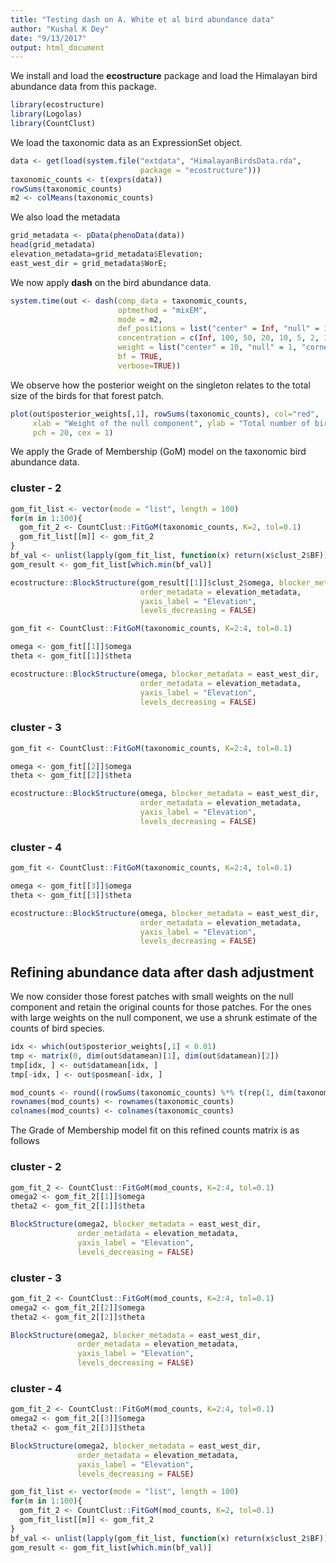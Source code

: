 ```yaml
---
title: "Testing dash on A. White et al bird abundance data"
author: "Kushal K Dey"
date: "9/13/2017"
output: html_document
---
```


We install and load the **ecostructure** package and load the Himalayan bird abundance data from this package.

```r
library(ecostructure)
library(Logolas)
library(CountClust)
```

We load the taxonomic data as an ExpressionSet object.

```r
data <- get(load(system.file("extdata", "HimalayanBirdsData.rda",
                             package = "ecostructure")))
taxonomic_counts <- t(exprs(data))
rowSums(taxonomic_counts)
m2 <- colMeans(taxonomic_counts)
```

We also load the metadata

```r
grid_metadata <- pData(phenoData(data))
head(grid_metadata)
elevation_metadata=grid_metadata$Elevation;
east_west_dir = grid_metadata$WorE;
```

We now apply **dash** on the bird abundance data.

```r
system.time(out <- dash(comp_data = taxonomic_counts,
                        optmethod = "mixEM",
                        mode = m2,
                        def_positions = list("center" = Inf, "null" = 1, "corner" = 1),
                        concentration = c(Inf, 100, 50, 20, 10, 5, 2, 1),
                        weight = list("center" = 10, "null" = 1, "corner" = 1),
                        bf = TRUE,
                        verbose=TRUE))
```

We observe how the posterior weight on the singleton relates to the total size of the birds for that forest patch.

```r
plot(out$posterior_weights[,1], rowSums(taxonomic_counts), col="red",
     xlab = "Weight of the null component", ylab = "Total number of birds in patch",
     pch = 20, cex = 1)
```

We apply the Grade of Membership (GoM) model on the taxonomic bird abundance data.

### cluster - 2

```r
gom_fit_list <- vector(mode = "list", length = 100)
for(m in 1:100){
  gom_fit_2 <- CountClust::FitGoM(taxonomic_counts, K=2, tol=0.1)
  gom_fit_list[[m]] <- gom_fit_2
}
bf_val <- unlist(lapply(gom_fit_list, function(x) return(x$clust_2$BF)))
gom_result <- gom_fit_list[which.min(bf_val)]
```

```r
ecostructure::BlockStructure(gom_result[[1]]$clust_2$omega, blocker_metadata = east_west_dir,
                             order_metadata = elevation_metadata,
                             yaxis_label = "Elevation",
                             levels_decreasing = FALSE)

```

```r

gom_fit <- CountClust::FitGoM(taxonomic_counts, K=2:4, tol=0.1)

omega <- gom_fit[[1]]$omega
theta <- gom_fit[[1]]$theta

ecostructure::BlockStructure(omega, blocker_metadata = east_west_dir,
                             order_metadata = elevation_metadata,
                             yaxis_label = "Elevation",
                             levels_decreasing = FALSE)

```

### cluster - 3

```r

gom_fit <- CountClust::FitGoM(taxonomic_counts, K=2:4, tol=0.1)

omega <- gom_fit[[2]]$omega
theta <- gom_fit[[2]]$theta

ecostructure::BlockStructure(omega, blocker_metadata = east_west_dir,
                             order_metadata = elevation_metadata,
                             yaxis_label = "Elevation",
                             levels_decreasing = FALSE)

```


### cluster - 4

```r

gom_fit <- CountClust::FitGoM(taxonomic_counts, K=2:4, tol=0.1)

omega <- gom_fit[[3]]$omega
theta <- gom_fit[[3]]$theta

ecostructure::BlockStructure(omega, blocker_metadata = east_west_dir,
                             order_metadata = elevation_metadata,
                             yaxis_label = "Elevation",
                             levels_decreasing = FALSE)

```


## Refining abundance data after dash adjustment


We now consider those forest patches with small weights on the null component and retain the original counts for those patches. For the ones with large weights on the null component, we use a shrunk estimate of the counts of bird species.

```r
idx <- which(out$posterior_weights[,1] < 0.01)
tmp <- matrix(0, dim(out$datamean)[1], dim(out$datamean)[2])
tmp[idx, ] <- out$datamean[idx, ]
tmp[-idx, ] <- out$posmean[-idx, ]

mod_counts <- round((rowSums(taxonomic_counts) %*% t(rep(1, dim(taxonomic_counts)[2])))*tmp)
rownames(mod_counts) <- rownames(taxonomic_counts)
colnames(mod_counts) <- colnames(taxonomic_counts)
```


The Grade of Membership model fit on this refined counts matrix is as follows

### cluster - 2

```r

gom_fit_2 <- CountClust::FitGoM(mod_counts, K=2:4, tol=0.1)
omega2 <- gom_fit_2[[1]]$omega
theta2 <- gom_fit_2[[1]]$theta

BlockStructure(omega2, blocker_metadata = east_west_dir,
               order_metadata = elevation_metadata,
               yaxis_label = "Elevation",
               levels_decreasing = FALSE)
```

### cluster - 3

```r

gom_fit_2 <- CountClust::FitGoM(mod_counts, K=2:4, tol=0.1)
omega2 <- gom_fit_2[[2]]$omega
theta2 <- gom_fit_2[[2]]$theta

BlockStructure(omega2, blocker_metadata = east_west_dir,
               order_metadata = elevation_metadata,
               yaxis_label = "Elevation",
               levels_decreasing = FALSE)
```


### cluster - 4

```r

gom_fit_2 <- CountClust::FitGoM(mod_counts, K=2:4, tol=0.1)
omega2 <- gom_fit_2[[3]]$omega
theta2 <- gom_fit_2[[3]]$theta

BlockStructure(omega2, blocker_metadata = east_west_dir,
               order_metadata = elevation_metadata,
               yaxis_label = "Elevation",
               levels_decreasing = FALSE)
```

```r
gom_fit_list <- vector(mode = "list", length = 100)
for(m in 1:100){
  gom_fit_2 <- CountClust::FitGoM(mod_counts, K=2, tol=0.1)
  gom_fit_list[[m]] <- gom_fit_2
}
bf_val <- unlist(lapply(gom_fit_list, function(x) return(x$clust_2$BF)))
gom_result <- gom_fit_list[which.min(bf_val)]
```
